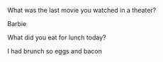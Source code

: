 What was the last movie you watched in a theater?

Barbie

What did you eat for lunch today?

I had brunch so eggs and bacon